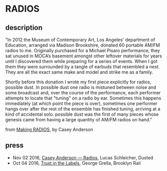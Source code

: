 <Cover
  src="https://caseyanderson.com//assets/radios_cover_v2.jpg"
  alt=""
  caption=""
/>

# RADIOS

<Bandcamp album="210892502" />

## description

"In 2012 the Museum of Contemporary Art, Los Angeles' department of Education, arranged via Madison Brookshire, donated 60 portable AM/FM radios to me. Originally purchased for a Michael Pisaro performance, they sat unused in MOCA’s basement amongst other leftover materials for years until I discovered them while preparing for a series of events. When I got them they were surrounded by a tangle of earbuds that resembled a nest. They are all the exact same make and model and strike me as a family.

Shortly before this donation I wrote my first piece explicitly for radios, possible dust. In possible dust one radio is mistuned between noise and some broadcast and, over the course of the performance, each performer attempts to locate that "tuning" on a radio by ear. Sometimes this happens immediately (at which point the piece is over), sometimes one performer hangs over after the rest of the ensemble has finished tuning, arriving at a kind of accidental solo. possible dust was the first of many pieces whose genesis came from having a large quantity of AM/FM radios on hand."

from [Making RADIOS](https://awavepress.com/2016/08/31/RADIOS.html), by Casey Anderson

## press

* Nov 02 2016, [Casey Anderson — Radios](https://dustedmagazine.tumblr.com/post/152650221005/casey-anderson-radios-a-wave-press), Lucas Schleicher, Dusted
* Oct 04 2016, [Trust in the Labels](https://brooklynrail.org/2016/10/music/trust-in-the-labels/), George Grella, Brooklyn Rail

